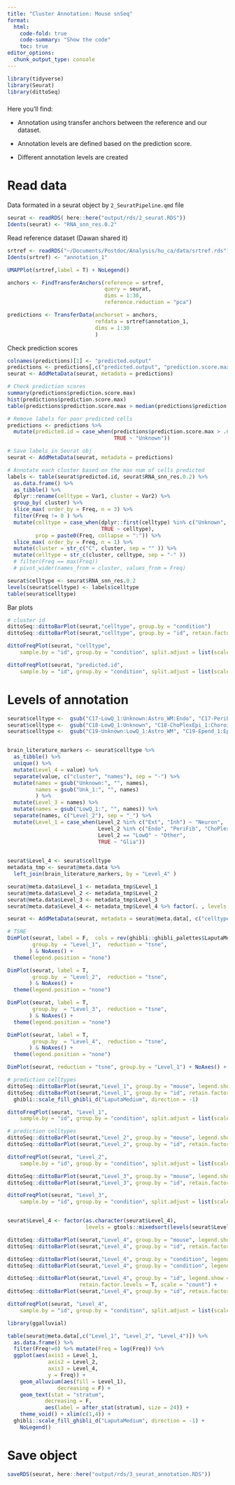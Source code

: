 ```yaml
---
title: "Cluster Annotation: Mouse snSeq"
format:
  html:
    code-fold: true
    code-summary: "Show the code"
    toc: true
editor_options: 
  chunk_output_type: console
---
```


```r
library(tidyverse)
library(Seurat)
library(dittoSeq)
```

###
Here you'll find: 

* Annotation using transfer anchors between the reference and our dataset.

* Annotation levels are defined based on the prediction score. 

* Different annotation levels are created

###



# Read data


Data formated in a seurat object by `2_SeuratPipeline.qmd` file

```r
seurat <- readRDS( here::here("output/rds/2_seurat.RDS"))
Idents(seurat) <- "RNA_snn_res.0.2"
```


Read reference dataset (Dawan shared it)

```r
srtref <- readRDS("~/Documents/Postdoc/Analysis/hu_ca/data/srtref.rds")
Idents(srtref) <- "annotation_1"
```

```r
UMAPPlot(srtref,label = T) + NoLegend()
```

```r
anchors <- FindTransferAnchors(reference = srtref,
                               query = seurat,
                               dims = 1:30,
                               reference.reduction = "pca")

predictions <- TransferData(anchorset = anchors,
                            refdata = srtref$annotation_1,
                            dims = 1:30
                            )
```


Check prediction scores

```r
colnames(predictions)[1] <- "predicted.output"
predictions <- predictions[,c("predicted.output", "prediction.score.max")]
seurat <- AddMetaData(seurat, metadata = predictions)

# Check prediction scores
summary(predictions$prediction.score.max)
hist(predictions$prediction.score.max)
table(predictions$prediction.score.max > median(predictions$prediction.score.max))

# Remove labels for poor predicted cells
predictions <- predictions %>% 
  mutate(predicted.id = case_when(predictions$prediction.score.max > .6 ~ predicted.output,
                                  TRUE ~ "Unknown"))

# Save labels in Seurat obj
seurat <- AddMetaData(seurat, metadata = predictions)

# Annotate each cluster based on the max num of cells predicted
labels <- table(seurat$predicted.id, seurat$RNA_snn_res.0.2) %>% 
  as.data.frame() %>% 
  as_tibble() %>%
  dplyr::rename(celltype = Var1, cluster = Var2) %>% 
  group_by( cluster) %>% 
  slice_max( order_by = Freq, n = 3) %>% 
  filter(Freq != 0 ) %>% 
  mutate(celltype = case_when(dplyr::first(celltype) %in% c("Unknown", "Unk_1", "Unk_2", "LowQ_1") ~ paste0(celltype, collapse = ":"),
                              TRUE ~ celltype),
         prop = paste0(Freq, collapse = ":")) %>% 
  slice_max( order_by = Freq, n = 1) %>% 
  mutate(cluster = str_c("C", cluster, sep = "" )) %>% 
  mutate(celltype = str_c(cluster, celltype, sep = "-" ))
  # filter(Freq == max(Freq)) 
  # pivot_wider(names_from = cluster, values_from = Freq) 

seurat$celltype <- seurat$RNA_snn_res.0.2
levels(seurat$celltype) <- labels$celltype
table(seurat$celltype)
```




Bar plots

```r
# cluster id
dittoSeq::dittoBarPlot(seurat,"celltype", group.by = "condition")
dittoSeq::dittoBarPlot(seurat,"celltype", group.by = "id", retain.factor.levels = T) 

```



```r
dittoFreqPlot(seurat, "celltype",
    sample.by = "id", group.by = "condition", split.adjust = list(scales = "free") )

dittoFreqPlot(seurat, "predicted.id",
    sample.by = "id", group.by = "condition", split.adjust = list(scales = "free") )

```

# Levels of annotation

```r
seurat$celltype <-  gsub("C17-LowQ_1:Unknown:Astro_WM:Endo", "C17-PeriFib_1:Perivascular_Fibroblast", seurat$celltype)
seurat$celltype <-  gsub("C18-LowQ_1:Unknown", "C18-ChoPlexEpi_1:Choroid_plexus_Epithelial", seurat$celltype)
seurat$celltype <-  gsub("C19-Unknown:LowQ_1:Astro_WM", "C19-Epend_1:Ependymal", seurat$celltype)


brain_literature_markers <- seurat$celltype %>% 
  as_tibble() %>% 
  unique() %>% 
  mutate(Level_4 = value) %>% 
  separate(value, c("cluster", "names"), sep = "-") %>% 
  mutate(names = gsub("Unknown:", "", names),
         names = gsub("Unk_1:", "", names)
         ) %>% 
  mutate(Level_3 = names) %>% 
  mutate(names = gsub("LowQ_1:", "", names)) %>% 
  separate(names, c("Level_2"), sep = "_") %>% 
  mutate(Level_1 = case_when(Level_2 %in% c("Ext", "Inh") ~ "Neuron",
                             Level_2 %in% c("Endo", "PeriFib", "ChoPlex") ~ "Stroma",
                             Level_2 == "LowQ" ~ "Other",
                             TRUE ~ "Glia"))
  
```

```r
seurat$Level_4 <- seurat$celltype
metadata_tmp <- seurat@meta.data %>% 
  left_join(brain_literature_markers, by = "Level_4" ) 

seurat@meta.data$Level_1 <- metadata_tmp$Level_1
seurat@meta.data$Level_2 <- metadata_tmp$Level_2
seurat@meta.data$Level_3 <- metadata_tmp$Level_3
seurat@meta.data$Level_4 <- metadata_tmp$Level_4 %>% factor(. , levels = brain_literature_markers$Level_4)

seurat <- AddMetaData(seurat, metadata = seurat@meta.data[, c("celltype", "Level_1", "Level_2", "Level_3", "Level_4")])

# TSNE
DimPlot(seurat, label = F,  cols = rev(ghibli::ghibli_palettes$LaputaMedium),
        group.by  = "Level_1",  reduction = "tsne",
       ) & NoAxes() +
  theme(legend.position = "none")  

DimPlot(seurat, label = T,
        group.by  = "Level_2",  reduction = "tsne",
       ) & NoAxes() +
  theme(legend.position = "none")

DimPlot(seurat, label = T,
        group.by  = "Level_3",  reduction = "tsne",
       ) & NoAxes() +
  theme(legend.position = "none")

DimPlot(seurat, label = T,
        group.by  = "Level_4",  reduction = "tsne",
       ) & NoAxes() +
  theme(legend.position = "none")
```



```r
DimPlot(seurat, reduction = "tsne", group.by = "Level_1") + NoAxes() + ghibli::scale_fill_ghibli_d("LaputaMedium", direction = -1) 

# prediction celltypes
dittoSeq::dittoBarPlot(seurat,"Level_1", group.by = "mouse", legend.show = F) +ghibli::scale_fill_ghibli_d("LaputaMedium", direction = -1) +
dittoSeq::dittoBarPlot(seurat,"Level_1", group.by = "id", retain.factor.levels = T) +
  ghibli::scale_fill_ghibli_d("LaputaMedium", direction = -1) 

dittoFreqPlot(seurat, "Level_1",
    sample.by = "id", group.by = "condition", split.adjust = list(scales = "free") )

# prediction celltypes
dittoSeq::dittoBarPlot(seurat,"Level_2", group.by = "mouse", legend.show = F) +
dittoSeq::dittoBarPlot(seurat,"Level_2", group.by = "id", retain.factor.levels = T) 

dittoFreqPlot(seurat, "Level_2",
    sample.by = "id", group.by = "condition", split.adjust = list(scales = "free") )

dittoSeq::dittoBarPlot(seurat,"Level_3", group.by = "mouse", legend.show = F) +
dittoSeq::dittoBarPlot(seurat,"Level_3", group.by = "id", retain.factor.levels = T) 

dittoFreqPlot(seurat, "Level_3",
    sample.by = "id", group.by = "condition", split.adjust = list(scales = "free") )


seurat$Level_4 <- factor(as.character(seurat$Level_4), 
                         levels = gtools::mixedsort(levels(seurat$Level_4)))

dittoSeq::dittoBarPlot(seurat,"Level_4", group.by = "mouse", legend.show = F, retain.factor.levels = T, ) +
dittoSeq::dittoBarPlot(seurat,"Level_4", group.by = "id", retain.factor.levels = T)

dittoSeq::dittoBarPlot(seurat,"Level_4", group.by = "condition", legend.show = F) +
dittoSeq::dittoBarPlot(seurat,"Level_4", group.by = "condition", legend.show = T, scale = "count") 

dittoSeq::dittoBarPlot(seurat,"Level_4", group.by = "id", legend.show = F,
                       retain.factor.levels = T, scale = "count") +
dittoSeq::dittoBarPlot(seurat,"Level_4", group.by = "id", retain.factor.levels = T) 

dittoFreqPlot(seurat, "Level_4",
    sample.by = "id", group.by = "condition", split.adjust = list(scales = "free") )
```


```r
library(ggalluvial)

table(seurat@meta.data[,c("Level_1", "Level_2", "Level_4")]) %>% 
  as.data.frame() %>% 
  filter(Freq!=0) %>% mutate(Freq = log(Freq)) %>% 
  ggplot(aes(axis1 = Level_1, 
             axis2 = Level_2, 
             axis3 = Level_4,
             y = Freq)) +
    geom_alluvium(aes(fill = Level_1), 
                decreasing = F) +
    geom_text(stat = "stratum", 
            decreasing = F, 
            aes(label = after_stat(stratum), size = 24)) +
    theme_void() + xlim(c(1,4)) +
  ghibli::scale_fill_ghibli_d("LaputaMedium", direction = -1) +
    NoLegend()

```


# Save object

```r
saveRDS(seurat, here::here("output/rds/3_seurat_annotation.RDS"))
```





